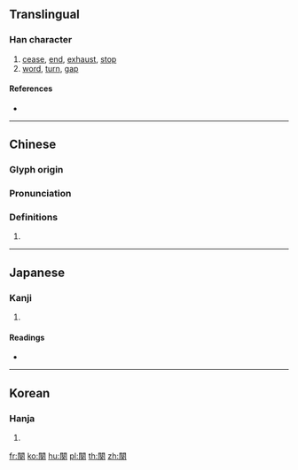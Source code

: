 {{character info/new}}
{{also|阕}}
==Translingual==

===Han character===
{{Han char|rn=169|rad=門|as=09|sn=17|four=77431|canj=ANNOK}}

# [[cease]], [[end]], [[exhaust]], [[stop]]
# [[word]], [[turn]], [[gap]]

====References====
* {{Han ref|kx=1339.010|dkj=41430|dj=1844.050|hdz=74311.020|uh=95CB|ud=38347|bh=C1F0|bd=49648}}

----

==Chinese==
{{zh-forms|s=阕}}

===Glyph origin===
{{Han etym}}

===Pronunciation===
{{zh-pron
|m=què
|c=kyut3
|h=pfs=
|md=
|mn=
|w=
|mc=y
|oc=y
|cat=
}}

===Definitions===
{{zh-hanzi}}

# {{rfdef|lang=zh}}

----

==Japanese==

===Kanji===
{{ja-kanji|grade=|rs=門09}}

# {{defn|lang=ja|sort=門09}}

====Readings====
* {{ja-readings|on=[[けつ]] (ketsu), [[けち]] (kechi), [[けい]] (kei), [[け]] (ke)|kun=[[とじる]] (tojiru)|nanori=}}

----

==Korean==

===Hanja===
{{ko-hanja|hangeul=결|eumhun=|rv=gyeol|mr=kyŏl|y=kyel}}

# {{defn|lang=ko|sort=門09}}

[[fr:闋]]
[[ko:闋]]
[[hu:闋]]
[[pl:闋]]
[[th:闋]]
[[zh:闋]]